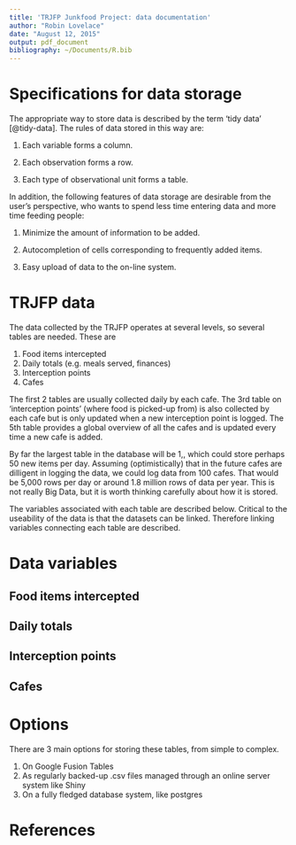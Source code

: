 ```yaml
---
title: 'TRJFP Junkfood Project: data documentation'
author: "Robin Lovelace"
date: "August 12, 2015"
output: pdf_document
bibliography: ~/Documents/R.bib
---
```


# Specifications for data storage

The appropriate way to store data is described by the term 'tidy data'
[@tidy-data]. The rules of data stored in this way are:

1. Each variable forms a column.

2. Each observation forms a row.

3. Each type of observational unit forms a table.

In addition, the following features of data storage are desirable from the
user's perspective, who wants to spend less time entering data and more
time feeding people:

1. Minimize the amount of information to be added.

2. Autocompletion of cells corresponding to frequently added items.

3. Easy upload of data to the on-line system.



# TRJFP data

The data collected by the TRJFP operates at several levels, so several
tables are needed. These are

1. Food items intercepted 
2. Daily totals (e.g. meals served, finances)
4. Interception points
5. Cafes

The first 2 tables are usually collected daily by each cafe. The 3rd table
on 'interception points' (where food is picked-up from)
is also collected by each cafe but is only updated
when a new interception point is logged. The 5th table provides a global overview
of all the cafes and is updated every time a new cafe is added.

By far the largest table in the database will be 1,, which could store perhaps 50
new items per day. Assuming (optimistically) that in the future cafes are dilligent in
logging the data, we could log data from 100 cafes. That would be 5,000
rows per day or around 1.8 million rows of data per year. This is not really
Big Data, but it is worth thinking carefully about how it is stored.

The variables associated with each table are described below.
Critical to the useability of the data is that the datasets can be
linked. Therefore linking variables connecting each table are described.

# Data variables

## Food items intercepted

## Daily totals

## Interception points

## Cafes

# Options

There are 3 main options for storing these tables, from simple to complex.

1. On Google Fusion Tables
2. As regularly backed-up .csv files managed through an online server system like Shiny
3. On a fully fledged database system, like postgres


# References